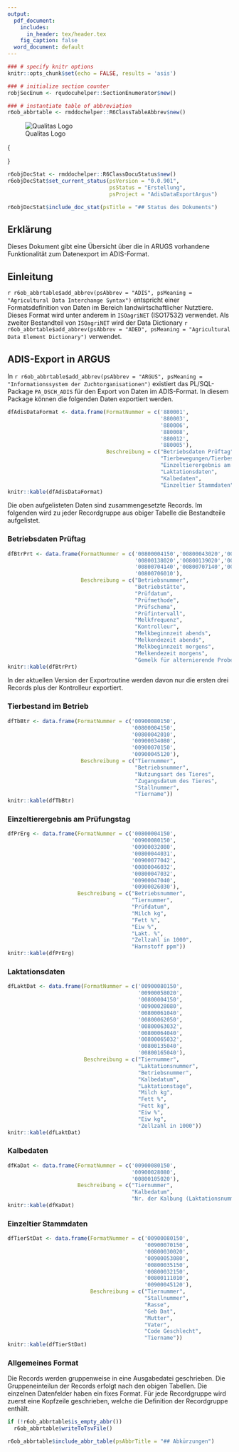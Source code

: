 ```yaml
---
output:
  pdf_document:
    includes:
      in_header: tex/header.tex
    fig_caption: false
  word_document: default
---
```


```r
### # specify knitr options
knitr::opts_chunk$set(echo = FALSE, results = 'asis')
```
```r
### # initialize section counter
robjSecEnum <- rqudocuhelper::SectionEnumerator$new()
```
```r
### # instantiate table of abbreviation
r6ob_abbrtable <- rmddochelper::R6ClassTableAbbrev$new()
```

![Qualitas Logo](png/QualitasLogo.png)

\fcolorbox{black}{white}{
	\parbox[t]{1.0\linewidth}{
		\centering \fontsize{12pt}{20pt}\selectfont % 
		\vspace*{0.5cm} % 

		\hfill Dokumentation

		\vspace*{0.5cm} 
	}
}

\vspace*{0.5cm}

\fcolorbox{black}{white}{
	\parbox[t]{1.0\linewidth}{
		\centering \fontsize{25pt}{40pt}\selectfont %
		\vspace*{0.7cm}
    ADIS Data Export    \\
    aus ARGUS    \\
    ATDA-ASR - AdisDataExportArgus  \\

		\vspace*{0.7cm} % Space between the end of the title and the bottom of the grey box
	}
}

\vspace*{1cm}

\begin{center}
\includegraphics[width=0.5\textwidth]{png/Pedigree.png}
\end{center}

\vspace{5ex}
{\centering \small
\hfill
\begin{tabular}{l}
Peter von Rohr                      \\
FB EDV, Qualitas AG                 \\
Chamerstrasse 56, CH-6300 Zug       \\
\verb+http://www.qualitasag.ch+     \\
\verb+peter.vonrohr@qualitasag.ch+  
\end{tabular}
}

\pagebreak

\tableofcontents

\pagebreak

```r
r6objDocStat <- rmddochelper::R6ClassDocuStatus$new()
r6objDocStat$set_current_status(psVersion = "0.0.901",
                                psStatus = "Erstellung",
                                psProject = "AdisDataExportArgus")

r6objDocStat$include_doc_stat(psTitle = "## Status des Dokuments")
```

\pagebreak


## Erklärung
Dieses Dokument gibt eine Übersicht über die in ARUGS vorhandene Funktionalität zum Datenexport im ADIS-Format.


## Einleitung

`r r6ob_abbrtable$add_abbrev(psAbbrev = "ADIS", psMeaning = "Agricultural Data Interchange Syntax")` 
entspricht einer Formatsdefinition von Daten im Bereich landwirtschaftlicher Nutztiere. Dieses Format wird unter anderem in `ISOagriNET` (ISO17532) verwendet. Als zweiter Bestandteil von `ISOagriNET` wird der Data Dictionary
`r r6ob_abbrtable$add_abbrev(psAbbrev = "ADED", psMeaning = "Agricultural Data Element Dictionary")` verwendet.


## ADIS-Export in ARGUS
In `r r6ob_abbrtable$add_abbrev(psAbbrev = "ARGUS", psMeaning = "Informationssystem der Zuchtorganisationen")` existiert das PL/SQL-Package `PA_DSCH_ADIS` für den Export von Daten im ADIS-Format. In diesem Package können die folgenden Daten exportiert werden. 

```r
dfAdisDataFormat <- data.frame(FormatNummer = c('880001',
                                                '880003',
                                                '880006',
                                                '880008',
                                                '880012',
                                                '880005'),
                               Beschreibung = c("Betriebsdaten Prüftag",
                                                "Tierbewegungen/Tierbestand im Betrieb",
                                                "Einzeltierergebnis am Prüfungstag",
                                                "Laktationsdaten",
                                                "Kalbedaten",
                                                "Einzeltier Stammdaten"))
knitr::kable(dfAdisDataFormat)
```

Die oben aufgelisteten Daten sind zusammengesetzte Records. Im folgenden wird zu jeder Recordgruppe aus obiger Tabelle die Bestandteile aufgelistet.


### Betriebsdaten Prüftag

```r
dfBtrPrt <- data.frame(FormatNummer = c('00800004150','00800043020','00900032080','00800136020',
                                        '00800138020','00800139020','00800140020','00800027150',
                                        '00800704140','00800707140','00800705140','00800708140',
                                        '00800706010'),
                       Beschreibung = c("Betriebsnummer",
                                        "Betriebstätte",
                                        "Prüfdatum",
                                        "Prüfmethode",
                                        "Prüfschema",
                                        "Prüfintervall",
                                        "Melkfrequenz",
                                        "Kontrolleur",
                                        "Melkbeginnzeit abends",
                                        "Melkendezeit abends",
                                        "Melkbeginnzeit morgens",
                                        "Melkendezeit morgens",
                                        "Gemelk für alternierende Probenahme"))
knitr::kable(dfBtrPrt)
```

In der aktuellen Version der Exportroutine werden davon nur die ersten drei Records plus der Kontrolleur exportiert.


### Tierbestand im Betrieb

```r
dfTbBtr <- data.frame(FormatNummer = c('00900080150',
                                       '00800004150',
                                       '00800042010',
                                       '00900034080',
                                       '00900070150',
                                       '00900045120'),
                       Beschreibung = c("Tiernummer",
                                        "Betriebsnummer",
                                        "Nutzungsart des Tieres",
                                        "Zugangsdatum des Tieres",
                                        "Stallnummer",
                                        "Tiername"))
knitr::kable(dfTbBtr)
```


### Einzeltierergebnis am Prüfungstag
```r
dfPrErg <- data.frame(FormatNummer = c('00800004150',
                                       '00900080150',
                                       '00900032080',
                                       '00800044031',
                                       '00900077042',
                                       '00800046032',
                                       '00800047032',
                                       '00900047040',
                                       '00900026030'),
                      Beschreibung = c("Betriebsnummer",
                                       "Tiernummer",
                                       "Prüfdatum",
                                       "Milch kg",
                                       "Fett %",
                                       "Eiw %",
                                       "Lakt. %",
                                       "Zellzahl in 1000",
                                       "Harnstoff ppm"))
knitr::kable(dfPrErg)
```


### Laktationsdaten
```r
dfLaktDat <- data.frame(FormatNummer = c('00900080150',
                                         '00900058020',
                                         '00800004150',
                                         '00900028080',
                                         '00800061040',
                                         '00800062050',
                                         '00800063032',
                                         '00800064040',
                                         '00800065032',
                                         '00800135040',
                                         '00800165040'),
                        Beschreibung = c("Tiernummer",
                                         "Laktationsnummer",
                                         "Betriebsnummer",
                                         "Kalbedatum",
                                         "Laktationstage",
                                         "Milch kg",
                                         "Fett %",
                                         "Fett kg",
                                         "Eiw %",
                                         "Eiw kg",
                                         "Zellzahl in 1000"))
knitr::kable(dfLaktDat)
```


### Kalbedaten
```r
dfKaDat <- data.frame(FormatNummer = c('00900080150',
                                       '00900028080',
                                       '00800105020'),
                      Beschreibung = c("Tiernummer",
                                       "Kalbedatum",
                                       "Nr. der Kalbung (Laktationsnummer)"))
knitr::kable(dfKaDat)
```


### Einzeltier Stammdaten
```r
dfTierStDat <- data.frame(FormatNummer = c('00900080150',
                                           '00900070150',
                                           '00800030020',
                                           '00900053080',
                                           '00800035150',
                                           '00800032150',
                                           '00800111010',
                                           '00900045120'),
                          Beschreibung = c("Tiernummer",
                                           "Stallnummer",
                                           "Rasse",
                                           "Geb Dat",
                                           "Mutter",
                                           "Vater",
                                           "Code Geschlecht",
                                           "Tiername"))
knitr::kable(dfTierStDat)

```

### Allgemeines Format
Die Records werden gruppenweise in eine Ausgabedatei geschrieben. Die Gruppeneinteilun der Records erfolgt nach den obigen Tabellen. Die einzelnen Datenfelder haben ein fixes Format. Für jede Recordgruppe wird zuerst eine Kopfzeile geschrieben, welche die Definition der Recordgruppe enthält.


<!-- END of document:  Below this must not be anything, except the command to write all abbreviations to a file --> 
```r
if (!r6ob_abbrtable$is_empty_abbr())
  r6ob_abbrtable$writeToTsvFile()
```

\pagebreak

```r
r6ob_abbrtable$include_abbr_table(psAbbrTitle = "## Abkürzungen")
```
 
